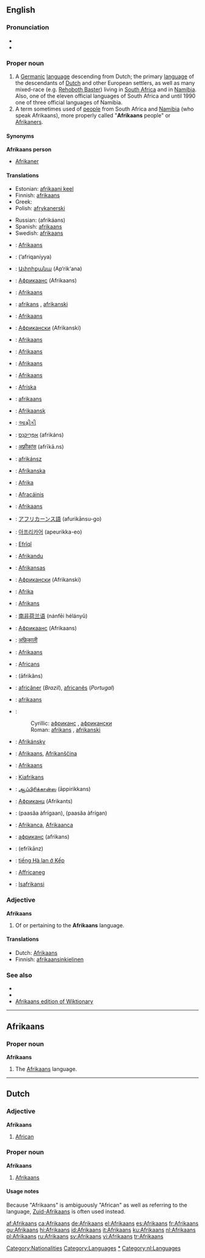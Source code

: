 {{wikipedia}}
{{see|afrikaans}}
==English==

===Pronunciation===
*{{IPA|/ˌɑːfrɪˈkɑːnz/}}
*{{rhymes|ɑːnz}}

===Proper noun===
{{en-proper noun}}

# A [[Germanic]] [[language]] descending from Dutch; the primary [[language]] of the descendants of [[Dutch]] and other European settlers, as well as many mixed-race (e.g. [[Rehoboth Baster]]) living in [[South Africa]] and in [[Namibia]]. Also, one of the eleven official languages of South Africa and until 1990 one of three official languages of Namibia.
# A term sometimes used of [[people]] from South Africa and [[Namibia]] (who speak Afrikaans), more properly called "'''Afrikaans''' people" or [[Afrikaner]]s.

====Synonyms====
'''Afrikaans person'''
*[[Afrikaner]]

====Translations====
{{trans-top|language}}
*Estonian: [[afrikaani keel]]
*Finnish: [[afrikaans#Finnish|afrikaans]]
*Greek: {{t-|el|αφρικάανς|n|tr=afrikáans}}<!--term used in Βικιπαίδεια -->
*Polish: [[afrykanerski]]
{{trans-mid}}
*Russian: {{RUchar|[[африкаанс|африка́анс]]}} (afrikáans) {{m}}
*Spanish: [[afrikaans#Spanish|afrikaans]]
*Swedish: [[afrikaans#Swedish|afrikaans]]
{{trans-bottom}}

{{checktrans-top}}
<!--  Some of these terms may actually refer to Afrikaner  -->
*{{ttbc|Afrikaans}}: [[#Afrikaans|Afrikaans]]
*{{ttbc|Arabic}}: {{ARchar|[[أفريقانية]]}} (’afriqaníyya) {{f}}
*{{ttbc|Armenian}}: [[Ափրիքանա]] (Ap‘rik‘ana)
*{{ttbc|Azeri}}: [[Африкаанс]] (Afrikaans)
*{{ttbc|Basque}}: [[#Basque|Afrikaans]]
*{{ttbc|Bosnian}}: [[afrikans]] {{m}}, [[afrikanski]] {{m}}
*{{ttbc|Breton}}: [[#Breton|Afrikaans]]
*{{ttbc|Bulgarian}}: [[Африкански]] (Afrikanski)
*{{ttbc|Catalan}}: [[#Catalan|Afrikaans]]
*{{ttbc|Croatian}}: [[#Croatian|Afrikaans]] {{m}}
*{{ttbc|Danish}}: [[#Danish|Afrikaans]]
*{{ttbc|Dutch}}: [[#Dutch|Afrikaans]]
*{{ttbc|Faeroese}}: [[Afríska]]
*{{ttbc|French}}: [[#French|afrikaans]] {{m}}
*{{ttbc|Frisian}}: [[Afrikaansk]]
*{{ttbc|Gujarati}}: [[આફ્રીકી]]
*{{ttbc|Hebrew}}: [[אפריקאנס|אַפְרִיקַנְס]] (afrikáns)
*{{ttbc|Hindi}}: [[अफ़्रीकांस]] (afrīkā.ns)
*{{ttbc|Hungarian}}: [[afrikánsz]]
*{{ttbc|Icelandic}}: [[Afríkanska]]
*{{ttbc|Indonesian}}: [[Afrika]]
*{{ttbc|Irish}}: [[Afracáinis]]
*{{ttbc|Italian}}: [[#Italian|Afrikaans]]
*{{ttbc|Japanese}}: [[アフリカーンス語]] (afurikānsu-go)
*{{ttbc|Korean}}: [[아프리카어]] (apeurikka-eo)
*{{ttbc|Kurdish}}: [[Efrîqî]]
*{{ttbc|Latvian}}: [[Afrikandu]]
*{{ttbc|Lithuanian}}: [[Afrikansas]]
*{{ttbc|Macedonian}}: [[Африкански]] (Afrikanski)
*{{ttbc|Malay}}: [[Afrika]]
*{{ttbc|Maltese}}: [[Afrikans]]
*{{ttbc|Mandarin Chinese}}: [[南非荷兰语]] (nánfēi hélányǔ)
*{{ttbc|Moksha}}: [[Африкаанс]] (Afrikaans)
*{{ttbc|Nepali}}: [[अफ्रिकाली]]
*{{ttbc|Norwegian}}: [[#Norwegian|Afrikaans]]
*{{ttbc|Occitan}}: [[Africans]]
*{{ttbc|Persian}}: {{FAchar|[[افریکانس|آفریکانس]]}} (āfrikâns)
*{{ttbc|Portuguese}}: [[africâner]] (''Brazil''), [[africanês]] (''Portugal'')
*{{ttbc|Romanian}}: [[#Romanian|afrikaans]]
*{{ttbc|Serbian}}:
*:Cyrillic: [[африканс#Serbian|африканс]] {{m}}, [[африкански#Serbian|африкански]] {{m}}
*:Roman: [[afrikans#Serbian|afrikans]] {{m}}, [[afrikanski#Serbian|afrikanski]] {{m}}
*{{ttbc|Slovak}}: [[Afrikánsky]]
*{{ttbc|Slovene}}: [[#Slovene|Afrikaans]], [[Afrikanščina]]
*{{ttbc|Sorbian}}: [[#Sorbian|Afrikaans]]
*{{ttbc|Swahili}}: [[Kiafrikans]]
*{{ttbc|Tamil}}: [[ஆப்பிரிக்கான்ஸ]] (āppirikkans)
*{{ttbc|Tatar}}: [[Африканц]] (Afrikants)
*{{ttbc|Thai}}: {{THchar|[[ภาษาอัฟริกาน]]}} (paasăa àfrígaan), {{THchar|[[ภาษาอัฟริกันส์]]}} (paasăa àfrígan)
*{{ttbc|Turkish}}: [[Afrikanca]], [[Afrikaanca]]
*{{ttbc|Ukrainian}}: [[африканс]] (afrikans)
*{{ttbc|Urdu}}: {{URchar|[[ایفریکانز]]}} (efrīkānz)
*{{ttbc|Vietnamese}}: [[tiếng Hà lan ở Kếp]]
*{{ttbc|Welsh}}: [[Affricaneg]]
*{{ttbc|Zulu}}: [[Isafrikansi]]
{{trans-bottom}}

===Adjective===
'''Afrikaans'''

# Of or pertaining to the '''Afrikaans''' language.

====Translations====
{{trans-top|of or pertaining to the Afrikaans language}}
*Dutch: [[#Dutch|Afrikaans]]
*Finnish: [[afrikaans#Finnish|afrikaansin]][[kielinen]]
{{trans-mid}}
{{trans-bottom}}

===See also===
{{interwiktionary|code=af}}

*{{langcat}}
*{{pedialite|Afrikaans}}
*[[:af:|Afrikaans edition of Wiktionary]]
{{ethnologue|code=afr}}
{{websters-online}}

[[Category:Nationalities]]
[[Category:Languages]]

----

==Afrikaans==

===Proper noun===
'''Afrikaans'''

# The [[#English|Afrikaans]] language.

[[Category:Afrikaans language|*]]

----

==Dutch==
{{wikipedia|lang=nl}}
===Adjective===
'''Afrikaans'''

#[[African]]

===Proper noun===
'''Afrikaans''' {{n}}

#[[#English|Afrikaans]]

====Usage notes====
Because "Afrikaans" is ambiguously "African" as well as referring to the language, [[Zuid-Afrikaans]] is often used instead.

[[Category:nl:Languages]]

[[af:Afrikaans]]
[[ca:Afrikaans]]
[[de:Afrikaans]]
[[el:Afrikaans]]
[[es:Afrikaans]]
[[fr:Afrikaans]]
[[gu:Afrikaans]]
[[hi:Afrikaans]]
[[id:Afrikaans]]
[[it:Afrikaans]]
[[ku:Afrikaans]]
[[nl:Afrikaans]]
[[pl:Afrikaans]]
[[ru:Afrikaans]]
[[sv:Afrikaans]]
[[vi:Afrikaans]]
[[tr:Afrikaans]]